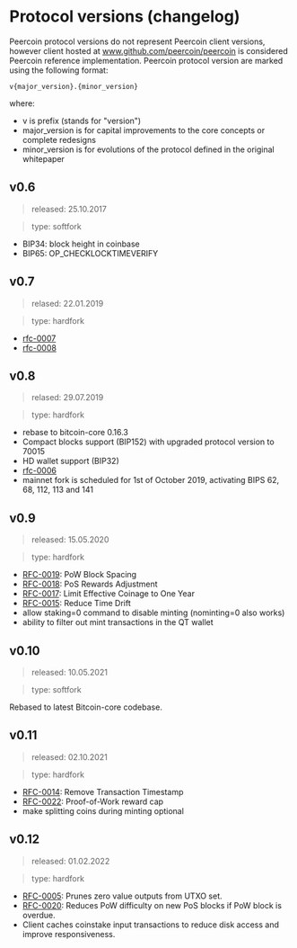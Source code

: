 <!-- KEYWORDS: changelog, protocol, changes, log -->
# Protocol versions (changelog)

Peercoin protocol versions do not represent Peercoin client versions, however client hosted at www.github.com/peercoin/peercoin is considered Peercoin reference implementation.
Peercoin protocol version are marked using the following format:

`v{major_version}.{minor_version}`

where:

* v is prefix (stands for "version")
* major_version is for capital improvements to the core concepts or complete redesigns
* minor_version is for evolutions of the protocol defined in the original whitepaper

## v0.6

> released: 25.10.2017

> type: softfork

 - BIP34: block height in coinbase
 - BIP65: OP_CHECKLOCKTIMEVERIFY


## v0.7

> relased: 22.01.2019

> type: hardfork

* [rfc-0007](https://github.com/peercoin/rfcs/blob/master/text/0007-round-transaction-fees-up-to-0.001/0007-round-transaction-fees-up-to-0.001.md)
* [rfc-0008](https://github.com/peercoin/rfcs/blob/master/text/0008-increase-op-return-size-limit/0008-increase-op-return-size-limit.md)


## v0.8

> relased: 29.07.2019

> type: hardfork

* rebase to bitcoin-core 0.16.3
* Compact blocks support (BIP152) with upgraded protocol version to 70015
* HD wallet support (BIP32)
* [rfc-0006](https://github.com/peercoin/rfcs/blob/master/text/0006-remove-pow-block-signature/0006-remove-pow-block-signature.md)
* mainnet fork is scheduled for 1st of October 2019, activating BIPS 62, 68, 112, 113 and 141

## v0.9

> released: 15.05.2020

> type: hardfork

* [RFC-0019](https://github.com/peercoin/rfcs/blob/master/text/0019-pow-block-spacing/0019-pow-block-spacing.md): PoW Block Spacing
* [RFC-0018](https://github.com/peercoin/rfcs/blob/master/text/0018-pos-reward/0018-pos-reward.md): PoS Rewards Adjustment
* [RFC-0017](https://github.com/peercoin/rfcs/blob/master/text/0017-coinage-limit/0017-coinage-limit.md): Limit Effective Coinage to One Year
* [RFC-0015](https://github.com/peercoin/rfcs/blob/master/text/0015-time-drift/0015-time-drift.md): Reduce Time Drift
* allow staking=0 command to disable minting (nominting=0 also works)
* ability to filter out mint transactions in the QT wallet

## v0.10

> released: 10.05.2021

> type: softfork

Rebased to latest Bitcoin-core codebase.


## v0.11

> released: 02.10.2021

> type: hardfork

* [RFC-0014](https://github.com/peercoin/rfcs/blob/master/text/0014-transaction-timestamp/0014-transaction-timestamp.md): Remove Transaction Timestamp
* [RFC-0022](https://github.com/peercoin/rfcs/blob/master/text/0022-pow-reward-cap/0022-pow-reward-cap.md): Proof-of-Work reward cap
* make splitting coins during minting optional


## v0.12

> released: 01.02.2022

> type: hardfork

* [RFC-0005](https://github.com/peercoin/rfcs/blob/master/text/0005-unspendable-zero-outputs/0005-unspendable-zero-outputs.md): Prunes zero value outputs from UTXO set.
* [RFC-0020](https://github.com/peercoin/rfcs/blob/master/text/0020-pow-difficulty-on-pos-blocks/0020-pow-difficulty-on-pos-blocks.md): Reduces PoW difficulty on new PoS blocks if PoW block is overdue.
* Client caches coinstake input transactions to reduce disk access and improve responsiveness.
